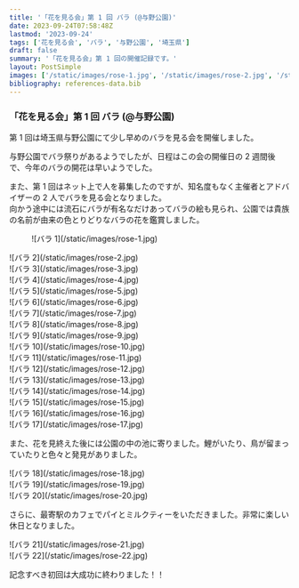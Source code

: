 ```yaml
---
title: '「花を見る会」第 1 回 バラ (@与野公園)'
date: 2023-09-24T07:58:48Z
lastmod: '2023-09-24'
tags: ['花を見る会', 'バラ', '与野公園', '埼玉県']
draft: false
summary: '「花を見る会」第 1 回の開催記録です。'
layout: PostSimple
images: ['/static/images/rose-1.jpg', '/static/images/rose-2.jpg', '/static/images/rose-3.jpg', '/static/images/rose-4.jpg', '/static/images/rose-5.jpg', '/static/images/rose-6.jpg', '/static/images/rose-7.jpg', '/static/images/rose-8.jpg', '/static/images/rose-9.jpg', '/static/images/rose-10.jpg', '/static/images/rose-11.jpg', '/static/images/rose-12.jpg', '/static/images/rose-13.jpg', '/static/images/rose-14.jpg', '/static/images/rose-15.jpg', '/static/images/rose-16.jpg', '/static/images/rose-17.jpg', '/static/images/rose-18.jpg', '/static/images/rose-19.jpg', '/static/images/rose-20.jpg', '/static/images/rose-21.jpg', '/static/images/rose-22.jpg']
bibliography: references-data.bib
---
```


### 「花を見る会」第 1 回 バラ (@与野公園)

第 1 回は埼玉県与野公園にて少し早めのバラを見る会を開催しました。

与野公園でバラ祭りがあるようでしたが、日程はこの会の開催日の 2 週間後で、今年のバラの開花は早いようでした。

また、第 1 回はネット上で人を募集したのですが、知名度もなく主催者とアドバイザーの 2 人でバラを見る会となりました。<br />
向かう途中には流石にバラが有名なだけあってバラの絵も見られ、公園では貴族の名前が由来の色とりどりなバラの花を鑑賞しました。

<div className="-mx-2 flex flex-wrap overflow-hidden xl:-mx-2">
  <figure className="my-1 w-full overflow-hidden px-2 xl:my-1 xl:w-1/2 xl:px-2">
    ![バラ 1](/static/images/rose-1.jpg)
  </figure>
  <div className="my-1 w-full overflow-hidden px-2 xl:my-1 xl:w-1/2 xl:px-2">
    ![バラ 2](/static/images/rose-2.jpg)
  </div>
  <div className="my-1 w-full overflow-hidden px-2 xl:my-1 xl:w-1/2 xl:px-2">
    ![バラ 3](/static/images/rose-3.jpg)
  </div>
  <div className="my-1 w-full overflow-hidden px-2 xl:my-1 xl:w-1/2 xl:px-2">
    ![バラ 4](/static/images/rose-4.jpg)
  </div>
  <div className="my-1 w-full overflow-hidden px-2 xl:my-1 xl:w-1/2 xl:px-2">
    ![バラ 5](/static/images/rose-5.jpg)
  </div>
  <div className="my-1 w-full overflow-hidden px-2 xl:my-1 xl:w-1/2 xl:px-2">
    ![バラ 6](/static/images/rose-6.jpg)
  </div>
  <div className="my-1 w-full overflow-hidden px-2 xl:my-1 xl:w-1/2 xl:px-2">
    ![バラ 7](/static/images/rose-7.jpg)
  </div>
  <div className="my-1 w-full overflow-hidden px-2 xl:my-1 xl:w-1/2 xl:px-2">
    ![バラ 8](/static/images/rose-8.jpg)
  </div>
  <div className="my-1 w-full overflow-hidden px-2 xl:my-1 xl:w-1/2 xl:px-2">
    ![バラ 9](/static/images/rose-9.jpg)
  </div>
  <div className="my-1 w-full overflow-hidden px-2 xl:my-1 xl:w-1/2 xl:px-2">
    ![バラ 10](/static/images/rose-10.jpg)
  </div>
  <div className="my-1 w-full overflow-hidden px-2 xl:my-1 xl:w-1/2 xl:px-2">
    ![バラ 11](/static/images/rose-11.jpg)
  </div>
  <div className="my-1 w-full overflow-hidden px-2 xl:my-1 xl:w-1/2 xl:px-2">
    ![バラ 12](/static/images/rose-12.jpg)
  </div>
  <div className="my-1 w-full overflow-hidden px-2 xl:my-1 xl:w-1/2 xl:px-2">
    ![バラ 13](/static/images/rose-13.jpg)
  </div>
  <div className="my-1 w-full overflow-hidden px-2 xl:my-1 xl:w-1/2 xl:px-2">
    ![バラ 14](/static/images/rose-14.jpg)
  </div>
  <div className="my-1 w-full overflow-hidden px-2 xl:my-1 xl:w-1/2 xl:px-2">
    ![バラ 15](/static/images/rose-15.jpg)
  </div>
  <div className="my-1 w-full overflow-hidden px-2 xl:my-1 xl:w-1/2 xl:px-2">
    ![バラ 16](/static/images/rose-16.jpg)
  </div>
  <div className="my-1 w-full overflow-hidden px-2 xl:my-1 xl:w-1/2 xl:px-2">
    ![バラ 17](/static/images/rose-17.jpg)
  </div>
</div>

また、花を見終えた後には公園の中の池に寄りました。鯉がいたり、鳥が留まっていたりと色々と発見がありました。

<div className="-mx-2 flex flex-wrap overflow-hidden xl:-mx-2">
  <div className="my-1 w-full overflow-hidden px-2 xl:my-1 xl:w-1/2 xl:px-2">
    ![バラ 18](/static/images/rose-18.jpg)
  </div>
  <div className="my-1 w-full overflow-hidden px-2 xl:my-1 xl:w-1/2 xl:px-2">
    ![バラ 19](/static/images/rose-19.jpg)
  </div>
  <div className="my-1 w-full overflow-hidden px-2 xl:my-1 xl:w-1/2 xl:px-2">
    ![バラ 20](/static/images/rose-20.jpg)
  </div>
</div>

さらに、最寄駅のカフェでパイとミルクティーをいただきました。非常に楽しい休日となりました。

<div className="-mx-2 flex flex-wrap overflow-hidden xl:-mx-2">
  <div className="my-1 w-full overflow-hidden px-2 xl:my-1 xl:w-1/2 xl:px-2">
    ![バラ 21](/static/images/rose-21.jpg)
  </div>
  <div className="my-1 w-full overflow-hidden px-2 xl:my-1 xl:w-1/2 xl:px-2">
    ![バラ 22](/static/images/rose-22.jpg)
  </div>
</div>

記念すべき初回は大成功に終わりました！！
